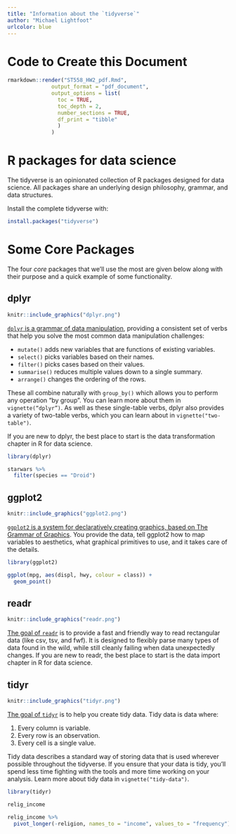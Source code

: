 ```yaml
---
title: "Information about the `tidyverse`"
author: "Michael Lightfoot"
urlcolor: blue
---
```



# Code to Create this Document

```r
rmarkdown::render("ST558_HW2_pdf.Rmd", 
              output_format = "pdf_document", 
              output_options = list(
                toc = TRUE,
                toc_depth = 2,
                number_sections = TRUE,
                df_print = "tibble"
                )
              )
```

# R packages for data science  

The tidyverse is an opinionated collection of R packages designed for data science. All packages share an underlying design philosophy, grammar, and data structures.  

Install the complete tidyverse with:

```r
install.packages("tidyverse")
```

# Some Core Packages {.tabset .tabset-pills}

The four *core* packages that we'll use the most are given below along with their purpose and a quick example of some functionality.

## dplyr  

```r
knitr::include_graphics("dplyr.png")
```

[`dplyr` is a grammar of data manipulation](https://dplyr.tidyverse.org/), providing a consistent set of verbs that help you solve the most common data manipulation challenges:  

* `mutate()` adds new variables that are functions of existing variables.
* `select()` picks variables based on their names.
* `filter()` picks cases based on their values.
* `summarise()` reduces multiple values down to a single summary.
* `arrange()` changes the ordering of the rows.

These all combine naturally with `group_by()` which allows you to perform any operation “by group”. You can learn more about them in `vignette(“dplyr”)`. As well as these single-table verbs, dplyr also provides a variety of two-table verbs, which you can learn about in `vignette("two-table")`.  

If you are new to dplyr, the best place to start is the data transformation chapter in R for data science.

```r
library(dplyr)

starwars %>%
  filter(species == "Droid")
```

## ggplot2  

```r
knitr::include_graphics("ggplot2.png")
```

[`ggplot2` is a system for declaratively creating graphics, based on The Grammar of Graphics](https://ggplot2.tidyverse.org/). You provide the data, tell ggplot2 how to map variables to aesthetics, what graphical primitives to use, and it takes care of the details.

```r
library(ggplot2)

ggplot(mpg, aes(displ, hwy, colour = class)) + 
  geom_point()
```

## readr  

```r
knitr::include_graphics("readr.png")
```

[The goal of `readr`](https://readr.tidyverse.org/) is to provide a fast and friendly way to read rectangular data (like csv, tsv, and fwf).
It is designed to flexibly parse many types of data found in the wild, while still cleanly failing when data
unexpectedly changes. If you are new to readr, the best place to start is the data import chapter in R for
data science.

## tidyr

```r
knitr::include_graphics("tidyr.png")
```

[The goal of `tidyr`](https://tidyr.tidyverse.org/) is to help you create tidy data. Tidy data is data where:  

1. Every column is variable.
2. Every row is an observation.
3. Every cell is a single value.

Tidy data describes a standard way of storing data that is used wherever possible throughout the tidyverse. If you ensure that your data is tidy, you’ll spend less time fighting with the tools and more time working on your analysis. Learn more about tidy data in `vignette("tidy-data")`.

```r
library(tidyr)

relig_income

relig_income %>%
  pivot_longer(-religion, names_to = "income", values_to = "frequency")
```